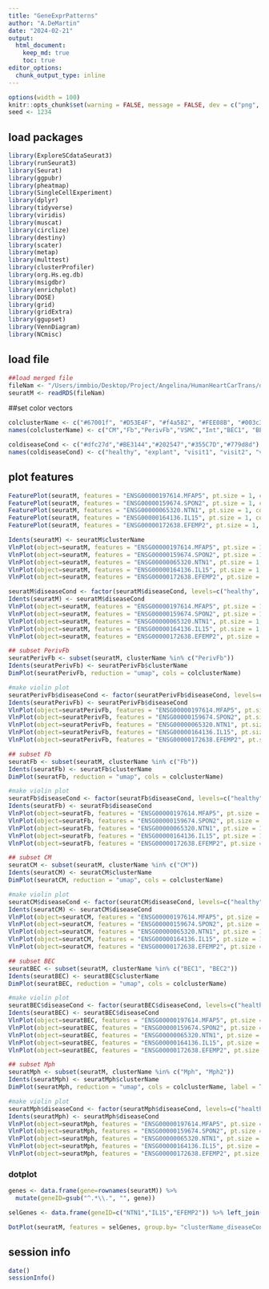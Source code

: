 ```yaml
---
title: "GeneExprPatterns"
author: "A.DeMartin"
date: "2024-02-21"
output: 
  html_document:
    keep_md: true
    toc: true
editor_options: 
  chunk_output_type: inline
---
```


```r
options(width = 100)
knitr::opts_chunk$set(warning = FALSE, message = FALSE, dev = c("png", "pdf"))
seed <- 1234
```

## load packages
```r
library(ExploreSCdataSeurat3)
library(runSeurat3)
library(Seurat)
library(ggpubr)
library(pheatmap)
library(SingleCellExperiment)
library(dplyr)
library(tidyverse)
library(viridis)
library(muscat)
library(circlize)
library(destiny)
library(scater)
library(metap)
library(multtest)
library(clusterProfiler)
library(org.Hs.eg.db)
library(msigdbr)
library(enrichplot)
library(DOSE)
library(grid)
library(gridExtra)
library(ggupset)
library(VennDiagram)
library(NCmisc)
```

## load file
```r
##load merged file 
fileNam <- "/Users/immbio/Desktop/Project/Angelina/HumanHeartCarTrans/data/Human_heart_allmerged_seurat.rds"
seuratM <- readRDS(fileNam)
```

##set color vectors 
```r
colclusterName <- c("#67001f", "#D53E4F", "#f4a582", "#FEE08B", "#003c30","#01665e","#66C2A5", "#3288BD","#BEAED4", "#c7eae5","#355C7D","#202547","#B45B5C","#8c510a")
names(colclusterName) <- c("CM","Fb","PerivFb","VSMC","Int","BEC1", "BEC2","LEC","NC","AdipoC","Mph","Mph2","Tcell","Tcell2")

coldiseaseCond <- c("#dfc27d","#BE3144","#202547","#355C7D","#779d8d")
names(coldiseaseCond) <- c("healthy", "explant", "visit1", "visit2", "visit3")
```

## plot features
```r
FeaturePlot(seuratM, features = "ENSG00000197614.MFAP5", pt.size = 1, cols = c("lightgrey", "#BE3144"), raster = FALSE)
FeaturePlot(seuratM, features = "ENSG00000159674.SPON2", pt.size = 1, cols = c("lightgrey", "#BE3144"), raster = FALSE)
FeaturePlot(seuratM, features = "ENSG00000065320.NTN1", pt.size = 1, cols = c("lightgrey", "#BE3144"), raster = FALSE)
FeaturePlot(seuratM, features = "ENSG00000164136.IL15", pt.size = 1, cols = c("lightgrey", "#BE3144"), raster = FALSE)
FeaturePlot(seuratM, features = "ENSG00000172638.EFEMP2", pt.size = 1, cols = c("lightgrey", "#BE3144"), raster = FALSE)

Idents(seuratM) <- seuratM$clusterName
VlnPlot(object=seuratM, features = "ENSG00000197614.MFAP5", pt.size = 1, cols = colclusterName)
VlnPlot(object=seuratM, features = "ENSG00000159674.SPON2", pt.size = 1, cols = colclusterName)
VlnPlot(object=seuratM, features = "ENSG00000065320.NTN1", pt.size = 1, cols = colclusterName)
VlnPlot(object=seuratM, features = "ENSG00000164136.IL15", pt.size = 1, cols = colclusterName)
VlnPlot(object=seuratM, features = "ENSG00000172638.EFEMP2", pt.size = 1, cols = colclusterName)

seuratM$diseaseCond <- factor(seuratM$diseaseCond, levels=c("healthy", "explant", "visit1", "visit2", "visit3"))
Idents(seuratM) <- seuratM$diseaseCond
VlnPlot(object=seuratM, features = "ENSG00000197614.MFAP5", pt.size = 1, cols = coldiseaseCond)
VlnPlot(object=seuratM, features = "ENSG00000159674.SPON2", pt.size = 1, cols = colclusterName)
VlnPlot(object=seuratM, features = "ENSG00000065320.NTN1", pt.size = 1, cols = colclusterName)
VlnPlot(object=seuratM, features = "ENSG00000164136.IL15", pt.size = 1, cols = colclusterName)
VlnPlot(object=seuratM, features = "ENSG00000172638.EFEMP2", pt.size = 1, cols = colclusterName)
```

```r
## subset PerivFb
seuratPerivFb <- subset(seuratM, clusterName %in% c("PerivFb"))
Idents(seuratPerivFb) <- seuratPerivFb$clusterName
DimPlot(seuratPerivFb, reduction = "umap", cols = colclusterName)

#make violin plot
seuratPerivFb$diseaseCond <- factor(seuratPerivFb$diseaseCond, levels=c("healthy", "explant", "visit1", "visit2", "visit3"))
Idents(seuratPerivFb) <- seuratPerivFb$diseaseCond
VlnPlot(object=seuratPerivFb, features = "ENSG00000197614.MFAP5", pt.size = 1, cols = coldiseaseCond)
VlnPlot(object=seuratPerivFb, features = "ENSG00000159674.SPON2", pt.size = 1, cols = coldiseaseCond)
VlnPlot(object=seuratPerivFb, features = "ENSG00000065320.NTN1", pt.size = 1, cols = coldiseaseCond)
VlnPlot(object=seuratPerivFb, features = "ENSG00000164136.IL15", pt.size = 1, cols = coldiseaseCond)
VlnPlot(object=seuratPerivFb, features = "ENSG00000172638.EFEMP2", pt.size = 1, cols = coldiseaseCond)
```

```r
## subset Fb
seuratFb <- subset(seuratM, clusterName %in% c("Fb"))
Idents(seuratFb) <- seuratFb$clusterName
DimPlot(seuratFb, reduction = "umap", cols = colclusterName)

#make violin plot
seuratFb$diseaseCond <- factor(seuratFb$diseaseCond, levels=c("healthy", "explant", "visit1", "visit2", "visit3"))
Idents(seuratFb) <- seuratFb$diseaseCond
VlnPlot(object=seuratFb, features = "ENSG00000197614.MFAP5", pt.size = 0, cols = coldiseaseCond)
VlnPlot(object=seuratFb, features = "ENSG00000159674.SPON2", pt.size = 0, cols = coldiseaseCond)
VlnPlot(object=seuratFb, features = "ENSG00000065320.NTN1", pt.size = 1, cols = coldiseaseCond)
VlnPlot(object=seuratFb, features = "ENSG00000164136.IL15", pt.size = 1, cols = coldiseaseCond)
VlnPlot(object=seuratFb, features = "ENSG00000172638.EFEMP2", pt.size = 1, cols = coldiseaseCond)
```

```r
## subset CM
seuratCM <- subset(seuratM, clusterName %in% c("CM"))
Idents(seuratCM) <- seuratCM$clusterName
DimPlot(seuratCM, reduction = "umap", cols = colclusterName)

#make violin plot
seuratCM$diseaseCond <- factor(seuratCM$diseaseCond, levels=c("healthy", "explant", "visit1", "visit2", "visit3"))
Idents(seuratCM) <- seuratCM$diseaseCond
VlnPlot(object=seuratCM, features = "ENSG00000197614.MFAP5", pt.size = 1, cols = coldiseaseCond)
VlnPlot(object=seuratCM, features = "ENSG00000159674.SPON2", pt.size = 1, cols = coldiseaseCond)
VlnPlot(object=seuratCM, features = "ENSG00000065320.NTN1", pt.size = 1, cols = coldiseaseCond)
VlnPlot(object=seuratCM, features = "ENSG00000164136.IL15", pt.size = 1, cols = coldiseaseCond)
VlnPlot(object=seuratCM, features = "ENSG00000172638.EFEMP2", pt.size = 1, cols = coldiseaseCond)
```

```r
## subset BEC
seuratBEC <- subset(seuratM, clusterName %in% c("BEC1", "BEC2"))
Idents(seuratBEC) <- seuratBEC$clusterName
DimPlot(seuratBEC, reduction = "umap", cols = colclusterName)

#make violin plot
seuratBEC$diseaseCond <- factor(seuratBEC$diseaseCond, levels=c("healthy", "explant", "visit1", "visit2", "visit3"))
Idents(seuratBEC) <- seuratBEC$diseaseCond
VlnPlot(object=seuratBEC, features = "ENSG00000197614.MFAP5", pt.size = 1, cols = coldiseaseCond)
VlnPlot(object=seuratBEC, features = "ENSG00000159674.SPON2", pt.size = 1, cols = coldiseaseCond)
VlnPlot(object=seuratBEC, features = "ENSG00000065320.NTN1", pt.size = 1, cols = coldiseaseCond)
VlnPlot(object=seuratBEC, features = "ENSG00000164136.IL15", pt.size = 1, cols = coldiseaseCond)
VlnPlot(object=seuratBEC, features = "ENSG00000172638.EFEMP2", pt.size = 1, cols = coldiseaseCond)
```

```r
## subset Mph
seuratMph <- subset(seuratM, clusterName %in% c("Mph", "Mph2"))
Idents(seuratMph) <- seuratMph$clusterName
DimPlot(seuratMph, reduction = "umap", cols = colclusterName, label = TRUE)

#make violin plot
seuratMph$diseaseCond <- factor(seuratMph$diseaseCond, levels=c("healthy", "explant", "visit1", "visit2", "visit3"))
Idents(seuratMph) <- seuratMph$diseaseCond
VlnPlot(object=seuratMph, features = "ENSG00000197614.MFAP5", pt.size = 1, cols = coldiseaseCond)
VlnPlot(object=seuratMph, features = "ENSG00000159674.SPON2", pt.size = 1, cols = coldiseaseCond)
VlnPlot(object=seuratMph, features = "ENSG00000065320.NTN1", pt.size = 1, cols = coldiseaseCond)
VlnPlot(object=seuratMph, features = "ENSG00000164136.IL15", pt.size = 1, cols = coldiseaseCond)
VlnPlot(object=seuratMph, features = "ENSG00000172638.EFEMP2", pt.size = 1, cols = coldiseaseCond)
```
### dotplot 
```r
genes <- data.frame(gene=rownames(seuratM)) %>% 
  mutate(geneID=gsub("^.*\\.", "", gene))

selGenes <- data.frame(geneID=c("NTN1","IL15","EFEMP2")) %>% left_join(., genes, by="geneID")

DotPlot(seuratM, features = selGenes, group.by= "clusterName_diseaseCond") + RotatedAxis() + scale_color_viridis(option="D") + coord_flip()
```
## session info
```r
date()
sessionInfo()
```
